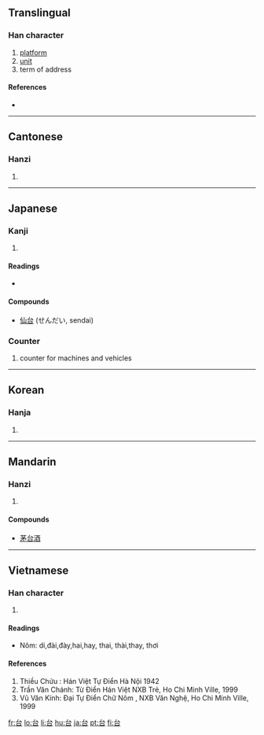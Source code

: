 {{see|臺}}
==Translingual==

===Han character===
{{Han char|rn=30|rad=口|as=02|sn=5|four=2360<sub>0</sub>|canj=戈口 (IR)|ids=⿱[[厶]][[口]]}}

# [[platform]]
# [[unit]]
# term of address

====References====
* {{Han ref|kx=0172.130|dkj=03246|dj=0384.010|hdz=10575.020|uh=53F0|ud=21488|bh=A578|bd=42360}}

----

==Cantonese==

===Hanzi===
{{yue-hanzi|jyut=[[ji4]], [[toi4]]|y=yi4, toi4}}

# {{defn|Cantonese}}

----

==Japanese==

===Kanji===
{{ja-kanji|grade=2|rs=口02}}

# {{defn|Japanese}}

====Readings====
* {{ja-readings|on=[[だい]] (dai), [[たい]] (tai), [[い]] (i)|kun=[[うてな]] (utena), [[よろこぶ]] (yorokobu)}}

====Compounds====
* [[仙台]] (せんだい, sendai)

===Counter===
{{ja-pos|k|counter|hira=だい|rom=dai}}

# counter for machines and vehicles
----

==Korean==

===Hanja===
{{ko-hanja|hangeul=[[태]], [[이]]|rv=tae, i|mr=t'ae, i}}

# {{defn|Korean}}

----

==Mandarin==

===Hanzi===
{{cmn-hanzi|tra=臺|pin=[[tāi]] ([[tai1]]), [[tái]] ([[tai2]]), [[yí]] ([[yi2]])|wg=t'ai<sup>1</sup>, t'ai<sup>2</sup>, i<sup>2</sup>}}

# {{defn|Mandarin}}

====Compounds====
* [[茅台酒]]

----

==Vietnamese==

===Han character===
{{vi-hantu|di, đài,thai}}
# {{defn|Vietnamese}}
====Readings====
*Nôm: di,đài,đày,hai,hay, thai, thài,thay, thơi

====References====
#Thiều Chửu : Hán Việt Tự Điển  Hà Nội 1942
#Trần Văn Chánh: Từ Điển Hán Việt NXB Trẻ, Ho Chi Minh Ville, 1999
#Vũ Văn Kính: Đại Tự Điển Chữ Nôm , NXB Văn Nghệ, Ho Chi Minh Ville, 1999

[[fr:台]]
[[lo:台]]
[[li:台]]
[[hu:台]]
[[ja:台]]
[[pt:台]]
[[fi:台]]